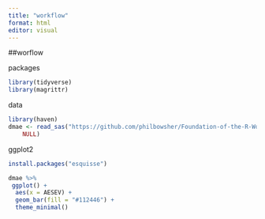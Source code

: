 ```yaml
---
title: "workflow"
format: html
editor: visual
---
```


##worflow

packages
```r
library(tidyverse)
library(magrittr)
```

data
```r
library(haven)
dmae <- read_sas("https://github.com/philbowsher/Foundation-of-the-R-Workflow-workshop-2019-09-06/raw/master/Examples/data/dmae.sas7bdat", 
    NULL)
```

ggplot2
```r
install.packages("esquisse")
```


```r
dmae %>%
 ggplot() +
  aes(x = AESEV) +
  geom_bar(fill = "#112446") +
  theme_minimal()
```